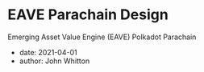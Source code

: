 # EAVE Parachain Design

Emerging Asset Value Engine (EAVE) Polkadot Parachain

- date: 2021-04-01
- author: John Whitton

<object
  data="/posts/2021-04-01-eave-parachain/EaveParachainDesign.pdf"
  width="1000"
  height="1000"
  type="application/pdf"
/>
